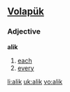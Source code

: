 ==[[Volapük]]==
===Adjective===
'''alik'''
# [[each]]
# [[every]]

[[li:alik]]
[[uk:alik]]
[[vo:alik]]